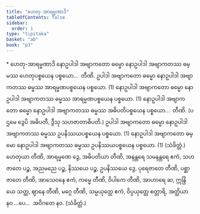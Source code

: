 ```yaml
---
title: "ဟေတု-အာရမ္မဏာဒိ"
tableOfContents: false
sidebar:
  order: 1
type: "tipitaka"
basket: "ab"
book: "p3"
---
```



<DynamicBreadcrumb />

<Paragraph type="center" book="p3">
* ဟေတု-အာရမ္မဏာဒိ
</Paragraph>

<Division number="96" book="p3" e="ch" v="39" p="414">

<Paragraph number="2214" book="p3">
နောဥပါဒါ အဗျာကတော ဓမ္မော နောဥပါဒါ အဗျာကတဿ ဓမ္မဿ ဟေတုပစ္စယေန ပစ္စယော…  တီဏိ.
</Paragraph>

<Paragraph number="2215" book="p3">
ဥပါဒါ အဗျာကတော ဓမ္မော နောဥပါဒါ အဗျာကတဿ ဓမ္မဿ အာရမ္မဏပစ္စယေန ပစ္စယော. (1)
</Paragraph>

<Paragraph number="2216" book="p3">
နောဥပါဒါ အဗျာကတော ဓမ္မော နောဥပါဒါ အဗျာကတဿ ဓမ္မဿ အာရမ္မဏပစ္စယေန ပစ္စယော. (1)
</Paragraph>

<Paragraph number="2217" book="p3">
နောဥပါဒါ အဗျာကတော ဓမ္မော နောဥပါဒါ အဗျာကတဿ ဓမ္မဿ အဓိပတိပစ္စယေန ပစ္စယော…  တီဏိ. (ပဌမေ ဒွေပိ အဓိပတီ, ဒွီသု သဟဇာတာဓိပတိ.)
</Paragraph>

<Paragraph number="2218" book="p3">
ဥပါဒါ အဗျာကတော ဓမ္မော နောဥပါဒါ အဗျာကတဿ ဓမ္မဿ ဥပနိဿယပစ္စယေန ပစ္စယော. (1)
</Paragraph>

<Paragraph number="2219" book="p3">
နောဥပါဒါ အဗျာကတော ဓမ္မော နောဥပါဒါ အဗျာကတဿ ဓမ္မဿ ဥပနိဿယပစ္စယေန ပစ္စယော. (1) (သံခိတ္တံ.)
</Paragraph>

</Division>
<Division number="97" book="p3" e="ch" v="39" p="415">

<Paragraph number="2220" book="p3">
ဟေတုယာ တီဏိ, အာရမ္မဏေ ဒွေ, အဓိပတိယာ တီဏိ, အနန္တရေ သမနန္တရေ ဧကံ, သဟဇာတေ ပဉ္စ, အညမညေ ပဉ္စ, နိဿယေ ပဉ္စ, ဥပနိဿယေ ဒွေ, ပုရေဇာတေ တီဏိ, ပစ္ဆာဇာတေ တီဏိ, အာသေဝနေ ဧကံ, ကမ္မေ တီဏိ, ဝိပါကေ တီဏိ, အာဟာရေ ဆ, ဣန္ဒြိယေ သတ္တ, ဈာနေ တီဏိ, မဂ္ဂေ တီဏိ, သမ္ပယုတ္တေ ဧကံ, ဝိပ္ပယုတ္တေ စတ္တာရိ, အတ္ထိယာ နဝ …ပေ…  အဝိဂတေ နဝ. (သံခိတ္တံ.)
</Paragraph>
</Division>